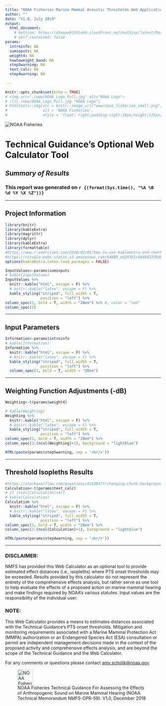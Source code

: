 ```yaml
---
title: "NOAA Fisheries Marine Mammal Acoustic Thresholds Web Application"
author: ""
date: "V1.0, July 2019"
output: 
  html_document:
    # mathjax: https://d3eoax9i5htok0.cloudfront.net/mathjax/latest/MathJax.js?config=TeX-AMS-MML_HTMLorMML
    # self_contained: false
params: 
  introinfo: NA
  suminputs: NA
  weight4: NA
  howtoweight_band: NA
  step5warning: NA
  text_calc: NA
  step4warning: NA
  
---
```


```r
knitr::opts_chunk$set(echo = TRUE)
# <img src="./www/NOAA_Logo_Full.jpg" alt="NOAA Logo">
# ![](./www/NOAA_Logo_Full.jpg "NOAA Logo")
# htmltools::img(src = knitr::image_uri("www/noaa_fisheries_small.png"),
#                alt = 'NOAA Fisheries',
#                style = 'float: right;padding-right:10px;height:125px;width:250px')
```

![](./www/noaa_fisheries_small.png "NOAA Fisheries")

<h1><b>Technical Guidance's Optional Web Calculator Tool </b></h1>

<h2><i>Summary of Results</i></h2>

<h3>This report was generated on `r {(format(Sys.time(), "%A %B %d %Y %X %Z"))}`</h3>
<hr noshade>

<h2><b>Project Information</b></h2>
```r
library(knitr)
library(kableExtra)
library(magrittr)
library(dplyr)
library(kableExtra)
library(formattable)
#https://www.r-exercises.com/2018/02/05/how-to-use-kableextra-and-rmarkdown-to-create-tables-in-pdf-documents/
#https://rstudio-pubs-static.s3.amazonaws.com/64889_e0393b1c684943339db6c2331b65b366.html
options(kableExtra.latex.load_packages = FALSE)
```

```r
InputValues<-params$suminputs
# kable(InputValues)
InputValues %>%
  knitr::kable("html", escape = F) %>%
  # knitr::kable("latex", escape = F) %>%
  kable_styling("striped", full_width = T, 
                position = "left") %>%
column_spec(1, bold = T, width = "20em") %>% #, color = "red"
column_spec(2)

```

<hr noshade>

<h2><b>Input Parameters  </b></h2>
```r
Information<-params$introinfo
# kable(Information)
Information %>%
  knitr::kable("html", escape = F) %>%
  # knitr::kable("latex", escape = F) %>%
  kable_styling("striped", full_width = T, 
                position = "left") %>%
  column_spec(1, bold = T, width = "20em")

```

<hr noshade>


<h2><b>Weighting Function Adjustments (-dB) </b></h2>

```r
Weighting<-t(params$weight4)

# kable(Weighting)
Weighting %>%
  knitr::kable("html", escape = F) %>%
  # knitr::kable("latex", escape = F) %>%
  kable_styling("striped", full_width = T, 
                position = "left") %>%
column_spec(1, bold = T, width = "20em") %>%
column_spec(2:(ncol(Weighting)+1), background = "lightblue")
```


```r
HTML(paste(params$step5warning, sep = '<br/>'))
```


<hr noshade>


<h2><b>Threshold Isopleths Results</b></h2> 

```r
#https://stackoverflow.com/questions/41030477/changing-chunk-background-color-in-rmarkdown
Calculation<-t(params$text_calc)
# if (ncol(Calculation)<4){
# kable(Calculation)
Calculation %>%
  knitr::kable("html", escape = F) %>%
  # knitr::kable("latex", escape = F) %>%
  kable_styling("striped", full_width = T, 
                position = "left") %>%
column_spec(1, bold = T, width = "20em") %>%
column_spec(2:(ncol(Calculation)+1), background = "lightblue")

```


```r
HTML(paste(params$step4warning, sep = '<br/>'))
```


<hr noshade>

<h3>DISCLAIMER: </h3>
NMFS has provided this Web Calculator as an optional tool to provide estimated effect distances (i.e., isopleths) where PTS onset thresholds may be exceeded. Results provided by this calculator do not represent the entirety of the comprehensive effects analysis, but rather serve as one tool to help evaluate the effects of a proposed action on marine mammal hearing and make findings required by NOAA's various statutes. Input values are the responsibility of the individual user.

<h3>NOTE: </h3>
This Web Calculator provides a means to estimates distances associated with the Technical Guidance's PTS onset thresholds. Mitigation and monitoring requirements associated with a Marine Mammal Protection Act (MMPA) authorization or an Endangered Species Act (ESA) consultation or permit are independent management decisions made in the context of the proposed activity and comprehensive effects analysis, and are beyond the scope of the Technical Guidance and the Web Calculator.

For any comments or questions please contact <amy.scholik@noaa.gov>.

![NOAA Fisheries Technical Guidance For Assessing the Effects of Anthropogenic Sound on Marine Mammal Hearing (NOAA Technical Memorandum NMFS-OPR-59). V1.0, December 2018](./www/noaa_logo.gif "NOAA Fisheries"){width=50px}

